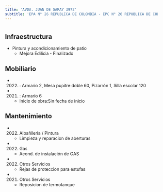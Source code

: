 ```yaml
---
title: 'AVDA. JUAN DE GARAY 3972'
subtitle: 'EPA N° 26 REPUBLICA DE COLOMBIA - EPC N° 26 REPUBLICA DE COLOMBIA'
---
```


#
## Infraestructura

* Pintura y acondicionamiento de patio 
    + Mejora Edilicia - Finalizado 


## Mobiliario

*  (2022) : Armario 2, Mesa pupitre doble 60, Pizarrón 1, Silla escolar 120 

*  (2021) : Armario 6 



    + Inicio de obra:Sin fecha de inicio 



## Mantenimiento

*  (2022) Albañileria / Pintura 
    + Limpieza y reparacion de aberturas

*  (2022) Gas 
    + Acond. de instalación de GAS

*  (2022) Otros Servicios 
    + Rejas de proteccion para estufas

*  (2021) Otros Servicios 
    + Reposicion de termotanque






